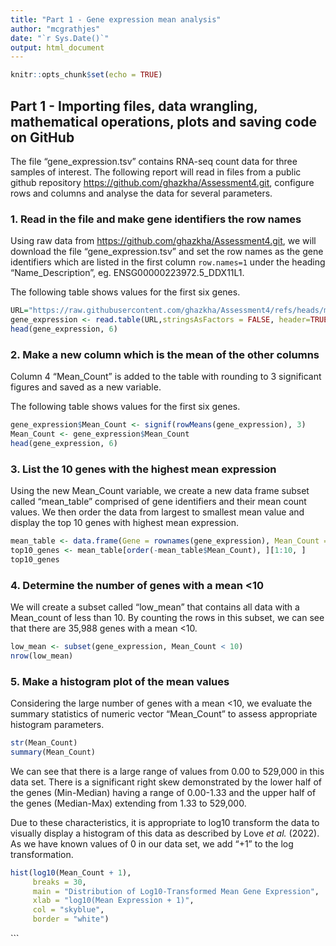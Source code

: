 ```yaml
---
title: "Part 1 - Gene expression mean analysis"
author: "mcgrathjes"
date: "`r Sys.Date()`"
output: html_document
---
```


```r
knitr::opts_chunk$set(echo = TRUE)
```

## Part 1 - Importing files, data wrangling, mathematical operations, plots and saving code on GitHub

The file “gene_expression.tsv” contains RNA-seq count data for three samples of interest. The following report will read in files from a public github repository <https://github.com/ghazkha/Assessment4.git>, configure rows and columns and analyse the data for several parameters.

### 1. Read in the file and make gene identifiers the row names
Using raw data from <https://github.com/ghazkha/Assessment4.git>, we will download the file "gene_expression.tsv" and set the row names as the gene identifiers which are listed in the first column `row.names=1` under the heading "Name_Description", eg. ENSG00000223972.5_DDX11L1. 

The following table shows values for the first six genes.
```r
URL="https://raw.githubusercontent.com/ghazkha/Assessment4/refs/heads/main/gene_expression.tsv"
gene_expression <- read.table(URL,stringsAsFactors = FALSE, header=TRUE, row.names=1)
head(gene_expression, 6)
```

### 2. Make a new column which is the mean of the other columns
Column 4 "Mean_Count" is added to the table with rounding to 3 significant figures and saved as a new variable.

The following table shows values for the first six genes.
```r
gene_expression$Mean_Count <- signif(rowMeans(gene_expression), 3)
Mean_Count <- gene_expression$Mean_Count
head(gene_expression, 6)
```

### 3. List the 10 genes with the highest mean expression
Using the new Mean_Count variable, we create a new data frame subset called "mean_table" comprised of gene identifiers and their mean count values. We then order the data from largest to smallest mean value and display the top 10 genes with highest mean expression. 
```r
mean_table <- data.frame(Gene = rownames(gene_expression), Mean_Count = Mean_Count)
top10_genes <- mean_table[order(-mean_table$Mean_Count), ][1:10, ]
top10_genes
```
### 4. Determine the number of genes with a mean <10
We will create a subset called "low_mean" that contains all data with a Mean_count of less than 10. By counting the rows in this subset, we can see that there are 35,988 genes with a mean <10.
```r
low_mean <- subset(gene_expression, Mean_Count < 10)
nrow(low_mean)
```
### 5. Make a histogram plot of the mean values
Considering the large number of genes with a mean <10, we evaluate the summary statistics of numeric vector "Mean_Count" to assess appropriate histogram parameters. 

```r
str(Mean_Count)
summary(Mean_Count)
```
We can see that there is a large range of values from 0.00 to 529,000 in this data set. There is a significant right skew demonstrated by the lower half of the genes (Min-Median) having a range of 0.00-1.33 and the upper half of the genes (Median-Max) extending from 1.33 to 529,000.

Due to these characteristics, it is appropriate to log10 transform the data to visually display a histogram of this data as described by Love *et al.* (2022). As we have known values of 0 in our data set, we add "+1" to the log transformation.

```r
hist(log10(Mean_Count + 1),
     breaks = 30,
     main = "Distribution of Log10-Transformed Mean Gene Expression",
     xlab = "log10(Mean Expression + 1)",
     col = "skyblue",
     border = "white")

```



```

